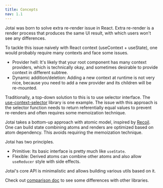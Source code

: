 ```yaml
---
title: Concepts
nav: 1.1
---
```


Jotai was born to solve extra re-render issue in React.
Extra re-render is a render process that produces the same UI result,
with which users won't see any differences.

To tackle this issue naively with React context (useContext + useState),
one would probably require many contexts and face some issues.

- Provider hell: It's likely that your root component has many context providers, which is technically okay, and sometimes desirable to provide context in different subtree.
- Dynamic addition/deletion: Adding a new context at runtime is not very nice, because you need to add a new provider and its children will be re-mounted.

Traditionally, a top-down solution to this is to use selector interface.
The [use-context-selector](https://github.com/dai-shi/use-context-selector) library is one example.
The issue with this approach is the selector function needs to return
referentially equal values to prevent re-renders and often requires some memoization technique.

Jotai takes a bottom-up approach with atomic model, inspired by [Recoil](https://recoiljs.org/).
One can build state combining atoms and renders are optimized based on atom dependency.
This avoids requiring the memoization technique.

Jotai has two principles.

- Primitive: Its basic interface is pretty much like `useState`.
- Flexible: Derived atoms can combine other atoms and also allow `useReducer` style with side effects.

Jotai's core API is minimalistic and allows building various utils based on it.

Check out [comparison doc](../basics/comparison.mdx) to see some differences with other libraries.

